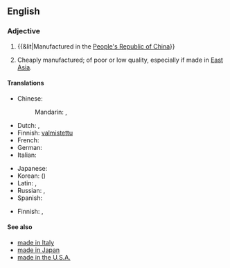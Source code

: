 ==English==
{{wikipedia}}

===Adjective===
{{en-adj|head=[[made]] [[in]] [[China]]|-}}

# {{&lit|Manufactured in the [[People's Republic of China]]}}
# {{context|idiomatic|lang=en}} Cheaply manufactured; of poor or low quality, especially if made in [[East Asia]].

====Translations====
{{trans-top|manufactured in the PRC}}
* Chinese:
*: Mandarin: {{t-|cmn|中國製造|sc=Hani}}, {{t-|cmn|中国制造|tr=Zhōngguó zhìzào|sc=Hani}}
* Dutch: {{t-|nl|geproduceerd in China}}, {{t-|nl|vervaardigd in China}}
* Finnish: [[valmistettu]] {{t+|fi|Kiina|alt=Kiinassa}}
* French: {{t-|fr|fabriqué en Chine}}
* German: {{t-|de|hergestellt in China}}
* Italian: {{t-|it|fatto in Cina}}
{{trans-mid}}
* Japanese: {{t-|ja|中国製|tr=ちゅうごくせい, Chūgoku-sei|sc=Jpan}}
* Korean: {{t-|ko|중국산|tr=Jungguk-san|sc=Kore}} ({{t-|ko|中國産|sc=Kore}})
* Latin: {{t-|la|factum in Sina|n}}, {{t-|la|factus in Sina|m}}
* Russian: {{t-|ru|сделано в Китае|tr=sdélano v Kitáje|sc=Cyrl}}, {{t-|ru|сделано в КНР|tr=sdélano v ka-en-ér|sc=Cyrl}} {{qualifier|less common}}
* Spanish: {{t-|es|hecho en China}}
{{trans-bottom}}

{{trans-top|cheaply manufactured, especially in East Asia; of poor or low quality}}
* Finnish: {{t+|fi|kiinalainen}} {{qualifier|"Chinese"}}, {{t+|fi|venäläinen}} {{qualifier|"Russian"}}
{{trans-mid}}
{{trans-bottom}}

====See also====
* [[made in Italy]]
* [[made in Japan]]
* [[made in the U.S.A.]]